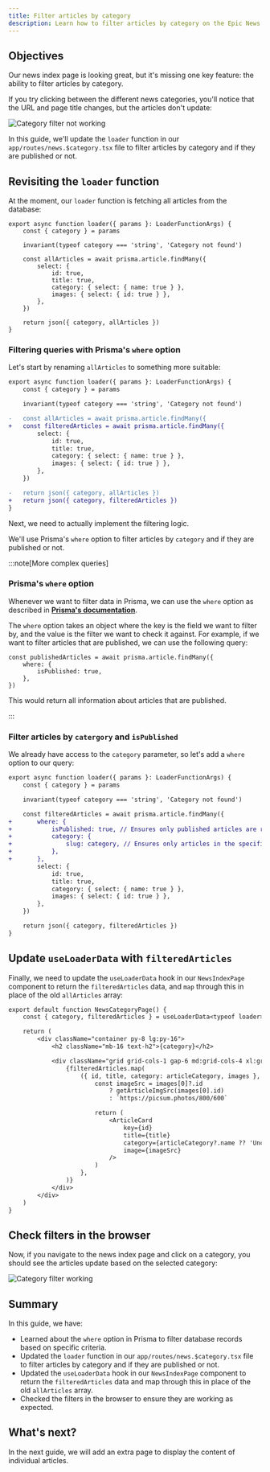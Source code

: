 ```yaml
---
title: Filter articles by category
description: Learn how to filter articles by category on the Epic News index page.
---
```



## Objectives

Our news index page is looking great, but it's missing one key feature: the ability to filter articles by category.

If you try clicking between the different news categories, you'll notice that the URL and page title changes, but the articles don't update:

![Category filter not working](src/assets/gif/category-filter-not-working.gif)

In this guide, we'll update the `loader` function in our `app/routes/news.$category.tsx` file to filter articles by category and if they are published or not.

## Revisiting the `loader` function

At the moment, our `loader` function is fetching all articles from the database:

```tsx title="app/routes/news.$category.tsx" mark={6-13}
export async function loader({ params }: LoaderFunctionArgs) {
	const { category } = params

	invariant(typeof category === 'string', 'Category not found')

	const allArticles = await prisma.article.findMany({
		select: {
			id: true,
			title: true,
			category: { select: { name: true } },
			images: { select: { id: true } },
		},
	})

	return json({ category, allArticles })
}
```

### Filtering queries with Prisma's `where` option

Let's start by renaming `allArticles` to something more suitable:

```diff lang="tsx" title="app/routes/news.$category.tsx"
export async function loader({ params }: LoaderFunctionArgs) {
	const { category } = params

	invariant(typeof category === 'string', 'Category not found')

-	const allArticles = await prisma.article.findMany({
+	const filteredArticles = await prisma.article.findMany({
		select: {
			id: true,
			title: true,
			category: { select: { name: true } },
			images: { select: { id: true } },
		},
	})

-	return json({ category, allArticles })
+	return json({ category, filteredArticles })
}
```

Next, we need to actually implement the filtering logic.

We'll use Prisma's `where` option to filter articles by `category` and if they are published or not.

:::note[More complex queries]

### Prisma's `where` option

Whenever we want to filter data in Prisma, we can use the `where` option as described in [**Prisma's documentation**](https://www.prisma.io/docs/orm/prisma-client/queries/filtering-and-sorting).

The `where` option takes an object where the key is the field we want to filter by, and the value is the filter we want to check it against. For example, if we want to filter articles that are published, we can use the following query:

```tsx
const publishedArticles = await prisma.article.findMany({
	where: {
		isPublished: true,
	},
})
```

This would return all information about articles that are published.

:::

### Filter articles by `catergory` and `isPublished`

We already have access to the `category` parameter, so let's add a `where` option to our query:

```diff lang="tsx" title="app/routes/news.$category.tsx"
export async function loader({ params }: LoaderFunctionArgs) {
	const { category } = params

	invariant(typeof category === 'string', 'Category not found')

	const filteredArticles = await prisma.article.findMany({
+		where: {
+			isPublished: true, // Ensures only published articles are retrieved
+			category: {
+				slug: category, // Ensures only articles in the specified category are retrieved
+			},
+		},
		select: {
			id: true,
			title: true,
			category: { select: { name: true } },
			images: { select: { id: true } },
		},
	})

	return json({ category, filteredArticles })
}
```

## Update `useLoaderData` with `filteredArticles`

Finally, we need to update the `useLoaderData` hook in our `NewsIndexPage` component to return the `filteredArticles` data, and `map` through this in place of the old `allArticles` array:

```diff lang="tsx" title="app/routes/news.$category.tsx" ins="filteredArticles"
export default function NewsCategoryPage() {
	const { category, filteredArticles } = useLoaderData<typeof loader>()

	return (
		<div className="container py-8 lg:py-16">
			<h2 className="mb-16 text-h2">{category}</h2>

			<div className="grid grid-cols-1 gap-6 md:grid-cols-4 xl:grid-cols-3">
				{filteredArticles.map(
					({ id, title, category: articleCategory, images }, index) => {
						const imageSrc = images[0]?.id
							? getArticleImgSrc(images[0].id)
							: `https://picsum.photos/800/600`

						return (
							<ArticleCard
								key={id}
								title={title}
								category={articleCategory?.name ?? 'Uncategorized'}
								image={imageSrc}
							/>
						)
					},
				)}
			</div>
		</div>
	)
}
```

## Check filters in the browser

Now, if you navigate to the news index page and click on a category, you should see the articles update based on the selected category:

![Category filter working](src/assets/gif/category-filter-working.gif)

## Summary

In this guide, we have:

- Learned about the `where` option in Prisma to filter database records based on specific criteria.
- Updated the `loader` function in our `app/routes/news.$category.tsx` file to filter articles by category and if they are published or not.
- Updated the `useLoaderData` hook in our `NewsIndexPage` component to return the `filteredArticles` data and map through this in place of the old `allArticles` array.
- Checked the filters in the browser to ensure they are working as expected.

## What's next?

In the next guide, we will add an extra page to display the content of individual articles.

